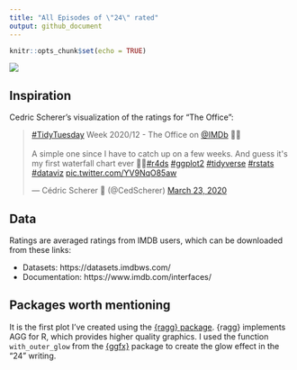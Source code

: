 ```yaml
---
title: "All Episodes of \"24\" rated"
output: github_document
---
```


```r
knitr::opts_chunk$set(echo = TRUE)
```


![](plots/24_episode_rating_allseasons_points_nofacets_ragg.png)

## Inspiration

Cedric Scherer's visualization of the ratings for "The Office": 

<blockquote class="twitter-tweet"><p lang="en" dir="ltr"><a href="https://twitter.com/hashtag/TidyTuesday?src=hash&amp;ref_src=twsrc%5Etfw">#TidyTuesday</a> Week 2020/12 - The Office on <a href="https://twitter.com/IMDb?ref_src=twsrc%5Etfw">@IMDb</a> 👨‍💼<br><br>A simple one since I have to catch up on a few weeks. And guess it&#39;s my first waterfall chart ever 🤷‍♂️<a href="https://twitter.com/hashtag/r4ds?src=hash&amp;ref_src=twsrc%5Etfw">#r4ds</a> <a href="https://twitter.com/hashtag/ggplot2?src=hash&amp;ref_src=twsrc%5Etfw">#ggplot2</a> <a href="https://twitter.com/hashtag/tidyverse?src=hash&amp;ref_src=twsrc%5Etfw">#tidyverse</a> <a href="https://twitter.com/hashtag/rstats?src=hash&amp;ref_src=twsrc%5Etfw">#rstats</a> <a href="https://twitter.com/hashtag/dataviz?src=hash&amp;ref_src=twsrc%5Etfw">#dataviz</a> <a href="https://t.co/YV9NqO85aw">pic.twitter.com/YV9NqO85aw</a></p>&mdash; Cédric Scherer 💉 (@CedScherer) <a href="https://twitter.com/CedScherer/status/1242229041488433152?ref_src=twsrc%5Etfw">March 23, 2020</a></blockquote>
<script async src="https://platform.twitter.com/widgets.js" charset="utf-8"></script>

## Data

Ratings are averaged ratings from IMDB users, which can be downloaded from these links:

* Datasets: https://datasets.imdbws.com/
* Documentation: https://www.imdb.com/interfaces/

## Packages worth mentioning

It is the first plot I've created using the [{ragg} package](https://cran.r-project.org/web/packages/ragg/readme/README.html). {ragg} implements AGG for R, which provides higher quality graphics. I used the function `with_outer_glow` from the [{ggfx}](https://github.com/thomasp85/ggfx) package to create the glow effect in the "24" writing.
